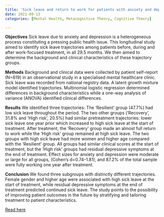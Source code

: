```yaml
---
title: 'Sick leave and return to work for patients with anxiety and depression: A longitudinal study of trajectories before, during and after work-focused treatment'
date: 2021-09-13
categories: [Mental Health, Metacognitive Theory, Cognitive Theory]

---
```

**Objectives**
Sick leave due to anxiety and depression is a heterogeneous process constituting a pressing public health issue. This longitudinal study aimed to identify sick leave trajectories among patients before, during and after work-focused treatment, in all 29.5 months. We then aimed to determine the background and clinical characteristics of these trajectory groups.

**Methods** 
Background and clinical data were collected by patient self-report (N=619) in an observational study in a specialised mental healthcare clinic. Sick leave was recorded from national registry data. A latent growth mixture model identified trajectories. Multinomial logistic regression determined differences in background characteristics while a one-way analysis of variance (ANOVA) identified clinical differences.

**Results** 
We identified three trajectories: The ‘Resilient’ group (47.7%) had low sick leave throughout the period. The two other groups (‘Recovery’, 31.8% and ‘High risk’, 20.5%) had similar pretreatment trajectories: lower sick leave one year prior which increased to high sick leave at the start of treatment. After treatment, the ‘Recovery’ group made an almost full return to work while the ‘High risk’ group remained at high sick leave. The two groups with high sick leave had more women and higher age compared with the ‘Resilient’ group. All groups had similar clinical scores at the start of treatment, but the ‘High risk’ groups had residual depressive symptoms at the end of treatment. Effect sizes for anxiety and depression were moderate or large for all groups, (Cohen’s d=0.74–1.81), and 87.2% of the total sample were fully working one year after treatment.

**Conclusion** 
We found three subgroups with distinctly different trajectories. Female gender and higher age were associated with high sick leave at the start of treatment, while residual depressive symptoms at the end of treatment predicted continued sick leave. The study points to the possibility of improving patient outcomes in the future by stratifying and tailoring treatment to patient characteristics.

[Read here](https://doi.org/10.1136/bmjopen-2020-046336)